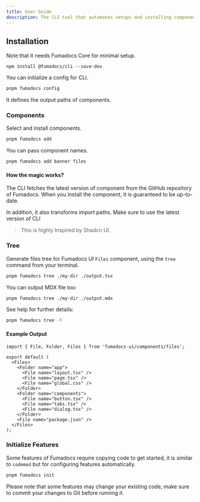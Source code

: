 ```yaml
---
title: User Guide
description: The CLI tool that automates setups and installing components.
---
```


## Installation

Note that it needs Fumadocs Core for minimal setup.

```package-install
npm install @fumadocs/cli --save-dev
```

You can initialize a config for CLI.

```bash
pnpm fumadocs config
```

It defines the output paths of components.

### Components

Select and install components.

```bash
pnpm fumadocs add
```

You can pass component names.

```bash
pnpm fumadocs add banner files
```

#### How the magic works?

The CLI fetches the latest version of component from the GitHub repository of Fumadocs.
When you install the component, it is guaranteed to be up-to-date.

In addition, it also transforms import paths.
Make sure to use the latest version of CLI

> This is highly Inspired by Shadcn UI.

### Tree

Generate files tree for Fumadocs UI `Files` component, using the `tree` command from your terminal.

```bash
pnpm fumadocs tree ./my-dir ./output.tsx
```

You can output MDX file too:

```bash
pnpm fumadocs tree ./my-dir ./output.mdx
```

See help for further details:

```bash
pnpm fumadocs tree -h
```

#### Example Output

```tsx title="output.tsx"
import { File, Folder, Files } from 'fumadocs-ui/components/files';

export default (
  <Files>
    <Folder name="app">
      <File name="layout.tsx" />
      <File name="page.tsx" />
      <File name="global.css" />
    </Folder>
    <Folder name="components">
      <File name="button.tsx" />
      <File name="tabs.tsx" />
      <File name="dialog.tsx" />
    </Folder>
    <File name="package.json" />
  </Files>
);
```

### Initialize Features

Some features of Fumadocs require copying code to get started, it is similar to `codemod` but for configuring features automatically.

```bash
pnpm fumadocs init
```

Please note that some features may change your existing code, make sure to commit your changes to Git before running it.
